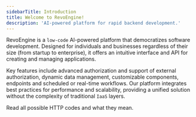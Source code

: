 ```yaml
---
sidebarTitle: Introduction
title: Welcome to RevoEngine!
description: 'AI-powered platform for rapid backend development.'
---
```


RevoEngine is a `low-code` AI-powered platform that democratizes software development.
Designed for individuals and businesses regardless of their size (from startup to enterprise),
it offers an intuitive interface and API for creating and managing applications.

Key features include advanced authorization and support of external authorization,
dynamic data management, customizable components, endpoints and scheduled or real-time workflows.
Our platform integrates best practices for performance and scalability,
providing a unified solution without the complexity of traditional `IaaS` layers.

<Card title="HTTP Codes" icon="info" href="/platform-api/http-codes">
    Read all possible HTTP codes and what they mean.
</Card>
